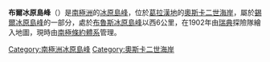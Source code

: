{{Coord|65|5|S|60|23|W|source:GNIS|display=title}}

'''布爾冰原島峰'''（{{lang-en|Bull Nunatak}}）是[[南極洲|南極洲]]的[[冰原島峰|冰原島峰]]，位於[[葛拉漢地|葛拉漢地]]的[[奧斯卡二世海岸|奧斯卡二世海岸]]，屬於[[錫爾冰原島峰|錫爾冰原島峰]]的一部分，處於[[布魯斯冰原島峰|布魯斯冰原島峰]]以西6公里，在1902年由[[瑞典|瑞典]]探險隊繪入地圖，現時由[[南極條約體系|南極條約體系]]管理。

{{DEFAULTSORT:Bull Nunatak}}
[[Category:南極洲冰原島峰|Category:南極洲冰原島峰]]
[[Category:奧斯卡二世海岸|Category:奧斯卡二世海岸]]


{{OscarIICoast-geo-stub}}
